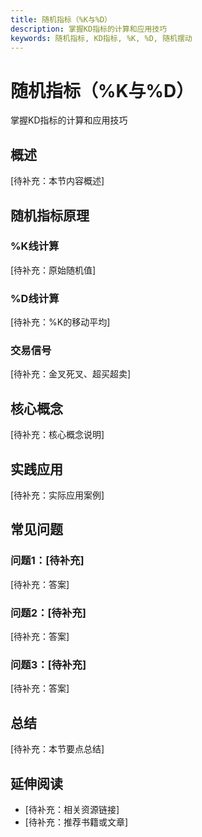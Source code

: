 ```yaml
---
title: 随机指标（%K与%D）
description: 掌握KD指标的计算和应用技巧
keywords: 随机指标, KD指标, %K, %D, 随机摆动
---
```


# 随机指标（%K与%D）

掌握KD指标的计算和应用技巧

## 概述

[待补充：本节内容概述]

## 随机指标原理

### %K线计算
[待补充：原始随机值]

### %D线计算
[待补充：%K的移动平均]

### 交易信号
[待补充：金叉死叉、超买超卖]

## 核心概念

[待补充：核心概念说明]

## 实践应用

[待补充：实际应用案例]

## 常见问题

### 问题1：[待补充]
[待补充：答案]

### 问题2：[待补充]
[待补充：答案]

### 问题3：[待补充]
[待补充：答案]

## 总结

[待补充：本节要点总结]

## 延伸阅读

- [待补充：相关资源链接]
- [待补充：推荐书籍或文章]
